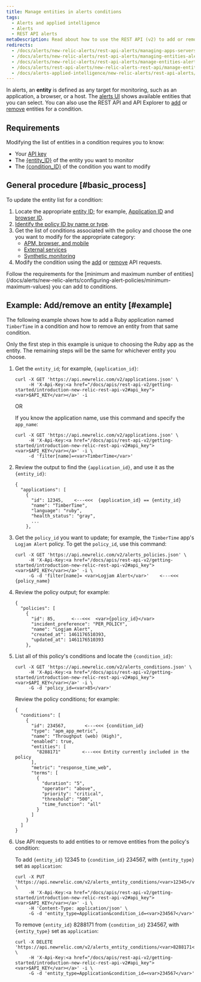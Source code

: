 ```yaml
---
title: Manage entities in alerts conditions
tags:
  - Alerts and applied intelligence
  - Alerts
  - REST API alerts
metaDescription: Read about how to use the REST API (v2) to add or remove apps and other entities from an alerts policy condition.
redirects:
  - /docs/alerts/new-relic-alerts/rest-api-alerts/managing-apps-servers-alerts-conditions
  - /docs/alerts/new-relic-alerts/rest-api-alerts/managing-entities-alerts-conditions
  - /docs/alerts/new-relic-alerts/rest-api-alerts/manage-entities-alerts-conditions
  - /docs/alerts/rest-api-alerts/new-relic-alerts-rest-api/manage-entities-alerts-conditions
  - /docs/alerts-applied-intelligence/new-relic-alerts/rest-api-alerts/manage-entities-alerts-conditions
---
```


In alerts, an **entity** is defined as any target for monitoring, such as an application, a browser, or a host. The [alerts UI](/docs/alerts/new-relic-alerts/defining-conditions/select-product-targets-alert-condition) shows available entities that you can select. You can also use the REST API and API Explorer to [add](https://rpm.newrelic.com/api/explore/alerts_entity_conditions/add) or [remove](https://rpm.newrelic.com/api/explore/alerts_entity_conditions/remove) entities for a condition.

## Requirements

Modifying the list of entities in a condition requires you to know:

* Your [API key](/docs/apis/rest-api-v2/getting-started/introduction-new-relic-rest-api-v2#api_key)
* The [&#x7B;entity_ID}](/docs/alerts/new-relic-alerts/getting-started/alerts-glossary#alert-entity) of the entity you want to monitor
* The [&#x7B;condition_ID}](/docs/alerts/new-relic-alerts/getting-started/alerts-glossary#alert-condition) of the condition you want to modify

## General procedure [#basic_process]

To update the entity list for a condition:

1. Locate the appropriate [entity ID](/docs/alerts/new-relic-alerts/getting-started/alerts-glossary#alert-entity); for example, [Application ID](/docs/apis/rest-api-v2/requirements/listing-host-instance-application-server-ids) and [browser ID](/docs/apis/rest-api-v2/browser-examples-v2/adding-or-listing-browser-apps-api-v2#specific-browser-app).
2. [Identify the policy ID by name or type](/docs/apm/apis/alert-examples-v2/listing-policies-api-v2#single_policy).
3. Get the list of conditions associated with the policy and choose the one you want to modify for the appropriate category:
   * [APM, browser, and mobile](/docs/alerts/new-relic-alerts/rest-api-alerts/rest-api-calls-new-relic-alerts#conditions)
   * [External services](/docs/alerts/new-relic-alerts/rest-api-alerts/rest-api-calls-new-relic-alerts#ext-services-conditions)
   * [Synthetic monitoring](/docs/alerts/new-relic-alerts/rest-api-alerts/rest-api-calls-new-relic-alerts#synthetics-conditions)
4. Modify the condition using the [add](/docs/alerts/new-relic-alerts/rest-api-alerts/rest-api-calls-new-relic-alerts#add-entity) or [remove](/docs/alerts/new-relic-alerts/rest-api-alerts/rest-api-calls-new-relic-alerts#remove_entity) API requests.

<Callout variant="important">
  Follow the requirements for the [minimum and maximum number of entities](/docs/alerts/new-relic-alerts/configuring-alert-policies/minimum-maximum-values) you can add to conditions.
</Callout>

## Example: Add/remove an entity [#example]

The following example shows how to add a Ruby application named `TimberTime` in a condition and how to remove an entity from that same condition.

Only the first step in this example is unique to choosing the Ruby app as the entity. The remaining steps will be the same for whichever entity you choose.

1. Get the `entity_id`; for example, `{application_id}`:

   ```
   curl -X GET 'https://api.newrelic.com/v2/applications.json' \
        -H 'X-Api-Key:<a href="/docs/apis/rest-api-v2/getting-started/introduction-new-relic-rest-api-v2#api_key"><var>$API_KEY</var></a>' -i
   ```

   OR

   If you know the application name, use this command and specify the `app_name`:

   ```
   curl -X GET 'https://api.newrelic.com/v2/applications.json' \
        -H 'X-Api-Key:<a href="/docs/apis/rest-api-v2/getting-started/introduction-new-relic-rest-api-v2#api_key"><var>$API_KEY</var></a>' -i \
        -d 'filter[name]=<var>TimberTime</var>'
   ```
2. Review the output to find the `{application_id}`, and use it as the `{entity_id}`:

   ```
   {
     "applications": [
       {
         "id": 12345,    <---<<<  {application_id} == {entity_id}
         "name": "TimberTime",
         "language": "ruby",
         "health_status": "gray",
         ...
       },
   ```
3. Get the `policy_id` you want to update; for example, the `TimberTime` app's `Logjam Alert` policy. To get the `policy_id`, use this command:

   ```
   curl -X GET 'https://api.newrelic.com/v2/alerts_policies.json' \
        -H 'X-Api-Key:<a href="/docs/apis/rest-api-v2/getting-started/introduction-new-relic-rest-api-v2#api_key"><var>$API_KEY</var></a>' -i \
        -G -d 'filter[name]= <var>Logjam Alert</var>'    <---<<<  {policy_name}
   ```
4. Review the policy output; for example:

   ```
   {
     "policies": [
       {
         "id": 85,      <---<<<  <var>{policy_id}</var>
         "incident_preference": "PER_POLICY",
         "name": "Logjam Alert",
         "created_at": 1461176510393,
         "updated_at": 1461176510393
       },
   ```
5. List all of this policy's conditions and locate the `{condition_id}`:

   ```
   curl -X GET 'https://api.newrelic.com/v2/alerts_conditions.json' \
        -H 'X-Api-Key:<a href="/docs/apis/rest-api-v2/getting-started/introduction-new-relic-rest-api-v2#api_key"><var>$API_KEY</var></a>' -i \
        -G -d 'policy_id=<var>85</var>'
   ```

   Review the policy conditions; for example:

   ```
   {
     "conditions": [
       {
         "id": 234567,       <---<<< {condition_id}
         "type": "apm_app_metric",
         "name": "Throughput (web) (High)",
         "enabled": true,
         "entities": [
           "8288171"        <---<<< Entity currently included in the policy
         ],
         "metric": "response_time_web",
         "terms": [
           {
             "duration": "5",
             "operator": "above",
             "priority": "critical",
             "threshold": "500",
             "time_function": "all"
           }
         ]
       }
     ]
   }
   ```
6. Use API requests to add entities to or remove entities from the policy's condition:

   To add `{entity_id}` 12345 to `{condition_id}` 234567, with `{entity_type}` set as `application`:

   ```
   curl -X PUT 'https://api.newrelic.com/v2/alerts_entity_conditions/<var>12345</var>.json' \
        -H 'X-Api-Key:<a href="/docs/apis/rest-api-v2/getting-started/introduction-new-relic-rest-api-v2#api_key"><var>$API_KEY</var></a>' -i \
        -H 'Content-Type: application/json' \
        -G -d 'entity_type=Application&condition_id=<var>234567</var>'
   ```

   To remove `{entity_id}` 8288171 from `{condition_id}` 234567, with `{entity_type}` set as `application`:

   ```
   curl -X DELETE 'https://api.newrelic.com/v2/alerts_entity_conditions/<var>8288171</var>.json' \
        -H 'X-Api-Key:<a href="/docs/apis/rest-api-v2/getting-started/introduction-new-relic-rest-api-v2#api_key"><var>$API_KEY</var></a>' -i \
        -G -d 'entity_type=Application&condition_id=<var>234567</var>'
   ```
